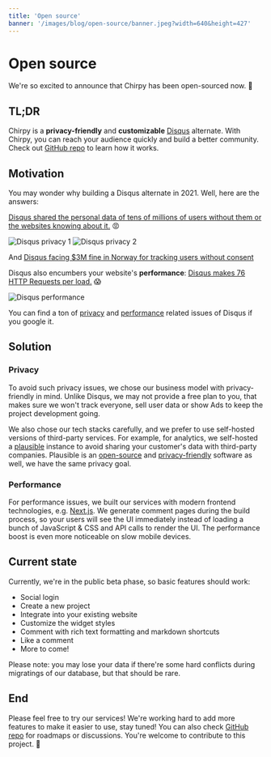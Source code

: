 ```yaml
---
title: 'Open source'
banner: '/images/blog/open-source/banner.jpeg?width=640&height=427'
---
```


# Open source

We're so excited to announce that Chirpy has been open-sourced now. 🚀

## TL;DR

Chirpy is a **privacy-friendly** and **customizable** [Disqus](https://disqus.com/) alternate. With Chirpy, you can reach your audience quickly and build a better community. Check out [GitHub repo](https://github.com/devrsi0n/chirpy) to learn how it works.

## Motivation

You may wonder why building a Disqus alternate in 2021. Well, here are the answers:

[Disqus shared the personal data of tens of millions of users without them or the websites knowing about it.](https://twitter.com/martingund/status/1207327648093003777) 😡

![Disqus privacy 1](https://chirpy.dev/images/blog/open-source/disqus-1.jpeg)
![Disqus privacy 2](https://chirpy.dev/images/blog/open-source/disqus-2.jpeg)

And [Disqus facing $3M fine in Norway for tracking users without consent](https://techcrunch.com/2021/05/05/disqus-facing-3m-fine-in-norway-for-tracking-users-without-consent/)

Disqus also encumbers your website's **performance**: [Disqus makes 76 HTTP Requests per load.](https://supunkavinda.blog/disqus) 😱

![Disqus performance](https://chirpy.dev/images/blog/open-source/disqus-perf.png)

You can find a ton of [privacy](https://www.google.com.hk/search?q=disqus+privacy&oq=disqus+privacy) and [performance](https://www.google.com.hk/search?q=disqus+performance) related issues of Disqus if you google it.

## Solution

### Privacy

To avoid such privacy issues, we chose our business model with privacy-friendly in mind. Unlike Disqus, we may not provide a free plan to you, that makes sure we won't track everyone, sell user data or show Ads to keep the project development going.

We also chose our tech stacks carefully, and we prefer to use self-hosted versions of third-party services. For example, for analytics, we self-hosted a [plausible](https://plausible.io/) instance to avoid sharing your customer's data with third-party companies. Plausible is an [open-source](https://github.com/plausible/analytics/) and [privacy-friendly](https://plausible.io/privacy-focused-web-analytics) software as well, we have the same privacy goal.

### Performance

For performance issues, we built our services with modern frontend technologies, e.g. [Next.js](https://nextjs.org/). We generate comment pages during the build process, so your users will see the UI immediately instead of loading a bunch of JavaScript & CSS and API calls to render the UI. The performance boost is even more noticeable on slow mobile devices.

## Current state

Currently, we're in the public beta phase, so basic features should work:

- Social login
- Create a new project
- Integrate into your existing website
- Customize the widget styles
- Comment with rich text formatting and markdown shortcuts
- Like a comment
- More to come!

Please note: you may lose your data if there're some hard conflicts during migratings of our database, but that should be rare.

## End

Please feel free to try our services! We're working hard to add more features to make it easier to use, stay tuned! You can also check [GitHub repo](https://github.com/devrsi0n/chirpy) for roadmaps or discussions. You're welcome to contribute to this project. 🙌
